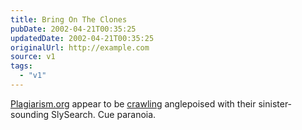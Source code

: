 ```yaml
---
title: Bring On The Clones
pubDate: 2002-04-21T00:35:25
updatedDate: 2002-04-21T00:35:25
originalUrl: http://example.com
source: v1
tags:
  - "v1"
---
```


[Plagiarism.org][1] appear to be [crawling][2] anglepoised with their sinister-sounding SlySearch. Cue paranoia.

[1]: http://www.plagiarism.org/
[2]: http://www.plagiarism.org/crawler/robotinfo.html
